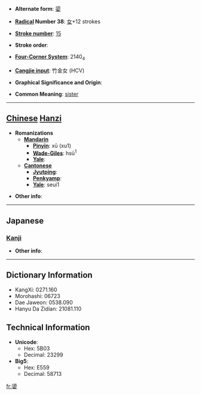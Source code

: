 * '''Alternate form''': [[媭]]

* '''[[Wiktionary:Chinese radical index| Radical]] Number 38''': [[Wiktionary:Chinese radical index 女|女]]+12 strokes

* '''[[Wiktionary:Chinese total strokes index|Stroke number]]''': [[Wiktionary:Chinese total strokes index 15|15]]

* '''Stroke order''': 

* '''[[Wiktionary:Chinese four corner index|Four-Corner System]]''': 2140<sub>4</sub>

* '''[[Wiktionary:Chinese Cangjie index|Cangjie input]]''': 竹金女 (HCV)

* '''Graphical Significance and Origin''': 

* '''Common Meaning''': [[sister]]

----

== [[Chinese]] [[Hanzi]] ==

* '''Romanizations'''
** '''[[Mandarin]]'''
*** '''[[Pinyin]]''': xū (xu1)
*** '''[[Wade-Giles]]''': hsü<sup>1</sup>
*** '''[[Yale]]''': 
** '''[[Cantonese]]'''
*** '''[[Jyutping]]''':
*** '''[[Penkyamp]]''': 
*** '''[[Yale]]''': seui1

* '''Other info''': 

----

==Japanese==
===[[Kanji]]===
{{kanji|on readings=[[しゅ]] (shu)
|kun readings=[[あね]] (ane)
}}

* '''Other info''':  

----

== Dictionary Information ==

* KangXi: 0271.160
* Morohashi: 06723
* Dae Jaweon: 0538.090
* Hanyu Da Zidian: 21081.110

== Technical Information ==

* '''Unicode''':
** Hex: 5B03
** Decimal: 23299
* '''Big5''':
** Hex: E559
** Decimal: 58713

[[fr:嬃]]